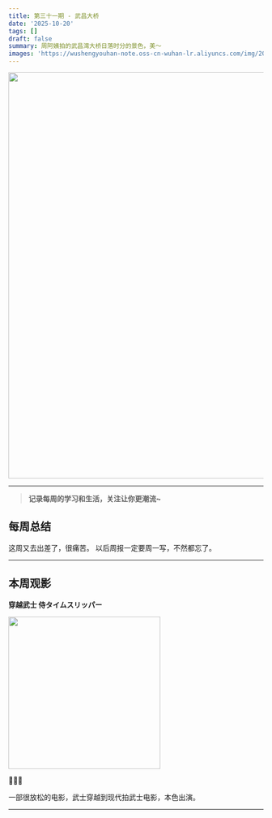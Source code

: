 ```yaml
---
title: 第三十一期 - 武昌大桥
date: '2025-10-20'
tags: []
draft: false
summary: 周阿姨拍的武昌湾大桥日落时分的景色，美～
images: 'https://wushengyouhan-note.oss-cn-wuhan-lr.aliyuncs.com/img/20251020161432369.jpg'
---
```


<img src={frontmatter.images} width="800" />

---

> **记录每周的学习和生活，关注让你更潮流~**

## 每周总结

这周又去出差了，很痛苦。
以后周报一定要周一写，不然都忘了。

---

## 本周观影

**穿越武士 侍タイムスリッパー**

<img
  src="https://img1.doubanio.com/view/photo/m/public/p2920319508.webp"
  referrerPolicy="no-referrer"
  width="300"
/>

🌟🌟🌟

一部很放松的电影，武士穿越到现代拍武士电影，本色出演。

---
